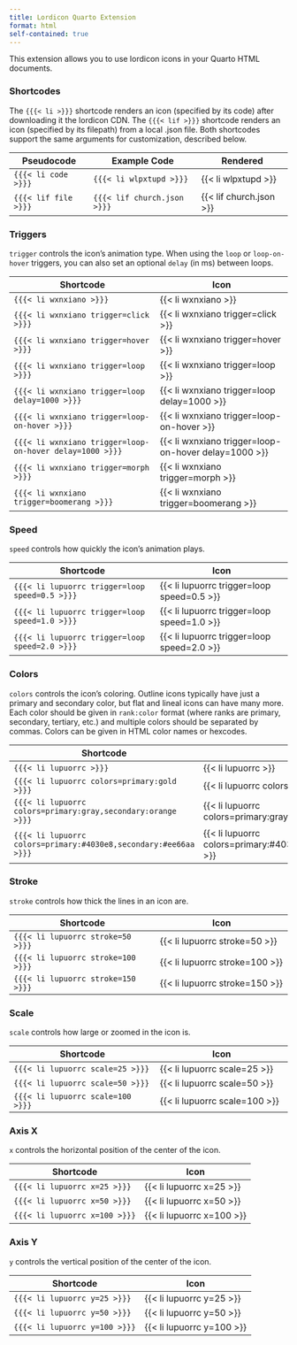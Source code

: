```yaml
---
title: Lordicon Quarto Extension
format: html
self-contained: true
---
```


This extension allows you to use lordicon icons in your Quarto HTML documents. 

### Shortcodes

The `{{{< li >}}}` shortcode renders an icon (specified by its code) after downloading it the lordicon CDN. The `{{{< lif >}}}` shortcode renders an icon (specified by its filepath) from a local .json file. Both shortcodes support the same arguments for customization, described below.

| Pseudocode           | Example Code                | Rendered                |
|----------------------|-----------------------------|-------------------------|
| `{{{< li code >}}}`  | `{{{< li wlpxtupd >}}}`     | {{< li wlpxtupd >}}     |
| `{{{< lif file >}}}` | `{{{< lif church.json >}}}` | {{< lif church.json >}} |

### Triggers

`trigger` controls the icon's animation type. When using the `loop` or `loop-on-hover` triggers, you can also set an optional `delay` (in ms) between loops.

| Shortcode                            | Icon                             |
|--------------------------------------|----------------------------------|
| `{{{< li wxnxiano >}}}`              | {{< li wxnxiano >}}              |
| `{{{< li wxnxiano trigger=click >}}}` | {{< li wxnxiano trigger=click >}} |
| `{{{< li wxnxiano trigger=hover >}}}` | {{< li wxnxiano trigger=hover >}} |
| `{{{< li wxnxiano trigger=loop >}}}` | {{< li wxnxiano trigger=loop >}} |
| `{{{< li wxnxiano trigger=loop delay=1000 >}}}` | {{< li wxnxiano trigger=loop delay=1000 >}} |
| `{{{< li wxnxiano trigger=loop-on-hover >}}}` | {{< li wxnxiano trigger=loop-on-hover >}} |
| `{{{< li wxnxiano trigger=loop-on-hover delay=1000 >}}}` | {{< li wxnxiano trigger=loop-on-hover delay=1000 >}} |
| `{{{< li wxnxiano trigger=morph >}}}` | {{< li wxnxiano trigger=morph >}} |
| `{{{< li wxnxiano trigger=boomerang >}}}` | {{< li wxnxiano trigger=boomerang >}} |

### Speed

`speed` controls how quickly the icon's animation plays.

| Shortcode                            | Icon                             |
|--------------------------------------|----------------------------------|
| `{{{< li lupuorrc trigger=loop speed=0.5 >}}}`   | {{< li lupuorrc trigger=loop speed=0.5 >}}   |
| `{{{< li lupuorrc trigger=loop speed=1.0 >}}}`   | {{< li lupuorrc trigger=loop speed=1.0 >}}   |
| `{{{< li lupuorrc trigger=loop speed=2.0 >}}}`   | {{< li lupuorrc trigger=loop speed=2.0 >}}   |

### Colors

`colors` controls the icon's coloring. Outline icons typically have just a primary and secondary color, but flat and lineal icons can have many more. Each color should be given in `rank:color` format (where ranks are primary, secondary, tertiary, etc.) and multiple colors should be separated by commas. Colors can be given in HTML color names or hexcodes.

| Shortcode                            | Icon                             |
|--------------------------------------|----------------------------------|
| `{{{< li lupuorrc >}}}`              | {{< li lupuorrc >}}              |
| `{{{< li lupuorrc colors=primary:gold >}}}`   | {{< li lupuorrc colors=primary:gold >}}   |
| `{{{< li lupuorrc colors=primary:gray,secondary:orange >}}}`   | {{< li lupuorrc colors=primary:gray,secondary:orange >}}   |
| `{{{< li lupuorrc colors=primary:#4030e8,secondary:#ee66aa >}}}`   | {{< li lupuorrc colors=primary:#4030e8,secondary:#ee66aa >}}   |

### Stroke

`stroke` controls how thick the lines in an icon are.

| Shortcode                            | Icon                             |
|--------------------------------------|----------------------------------|
| `{{{< li lupuorrc stroke=50 >}}}`    | {{< li lupuorrc stroke=50 >}}    |
| `{{{< li lupuorrc stroke=100 >}}}`   | {{< li lupuorrc stroke=100 >}}   |
| `{{{< li lupuorrc stroke=150 >}}}`   | {{< li lupuorrc stroke=150 >}}   |

### Scale

`scale` controls how large or zoomed in the icon is.

| Shortcode                            | Icon                             |
|--------------------------------------|----------------------------------|
| `{{{< li lupuorrc scale=25 >}}}`     | {{< li lupuorrc scale=25 >}}     |
| `{{{< li lupuorrc scale=50 >}}}`     | {{< li lupuorrc scale=50 >}}     |
| `{{{< li lupuorrc scale=100 >}}}`    | {{< li lupuorrc scale=100 >}}    |

### Axis X

`x` controls the horizontal position of the center of the icon.

| Shortcode                        | Icon                       |
|----------------------------------|----------------------------|
| `{{{< li lupuorrc x=25 >}}}`     | {{< li lupuorrc x=25 >}}   |
| `{{{< li lupuorrc x=50 >}}}`     | {{< li lupuorrc x=50 >}}   |
| `{{{< li lupuorrc x=100 >}}}`    | {{< li lupuorrc x=100 >}}  |

### Axis Y

`y` controls the vertical position of the center of the icon.

| Shortcode                        | Icon                       |
|----------------------------------|----------------------------|
| `{{{< li lupuorrc y=25 >}}}`     | {{< li lupuorrc y=25 >}}   |
| `{{{< li lupuorrc y=50 >}}}`     | {{< li lupuorrc y=50 >}}   |
| `{{{< li lupuorrc y=100 >}}}`    | {{< li lupuorrc y=100 >}}  |
